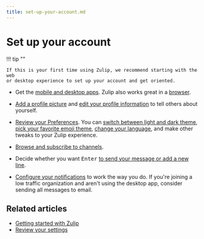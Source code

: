 ```yaml
---
title: set-up-your-account.md
---
```


# Set up your account


!!! tip ""

    If this is your first time using Zulip, we recommend starting with the web
    or desktop experience to set up your account and get oriented.

- Get the [mobile and desktop apps](/apps/). Zulip also works great in a
  [browser](/help/supported-browsers).

- [Add a profile picture](/help/change-your-profile-picture) and
  [edit your profile information](/help/edit-your-profile) to tell others
  about yourself.

- [Review your Preferences](/help/review-your-settings#review-your-preferences).
  You can [switch between light and dark theme](/help/dark-theme),
  [pick your favorite emoji theme](/help/emoji-and-emoticons#change-your-emoji-set),
  [change your language](/help/change-your-language), and make other tweaks to your Zulip experience.

- [Browse and subscribe to channels](/help/introduction-to-channels#browse-and-subscribe-to-channels).

- Decide whether you want <kbd>Enter</kbd> [to send your message
  or add a new line](/help/mastering-the-compose-box#toggle-between-ctrl-enter-and-enter-to-send-a-message).

- [Configure your notifications](/#settings/notifications) to work the way
  you do. If you're joining a low traffic organization and aren't using the
  desktop app, consider sending all messages to email.




## Related articles

* [Getting started with Zulip](/help/getting-started-with-zulip)
* [Review your settings](/help/review-your-settings)


